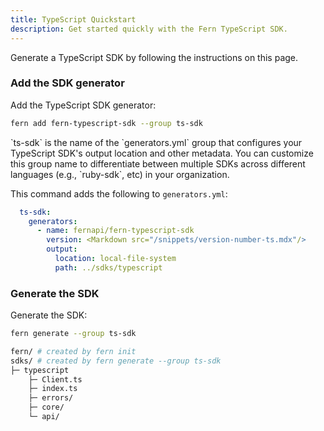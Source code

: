 ```yaml
---
title: TypeScript Quickstart
description: Get started quickly with the Fern TypeScript SDK.
---
```


Generate a TypeScript SDK by following the instructions on this page. 

<Markdown src="/products/sdks/snippets/setup-fern-folder-callout.mdx"/>

<Steps>

 <Markdown src="/products/sdks/snippets/pass-fern-check.mdx"/>

### Add the SDK generator

Add the TypeScript SDK generator:

```bash
fern add fern-typescript-sdk --group ts-sdk
```

<Note>
  `ts-sdk` is the name of the `generators.yml` group that configures your TypeScript
  SDK's output location and other metadata. You can customize this group name to
  differentiate between multiple SDKs across different languages (e.g.,
  `ruby-sdk`, etc) in your organization.
</Note>

This command adds the following to `generators.yml`:

```yaml
  ts-sdk:
    generators:
      - name: fernapi/fern-typescript-sdk
        version: <Markdown src="/snippets/version-number-ts.mdx"/>
        output:
          location: local-file-system
          path: ../sdks/typescript
```
### Generate the SDK

  Generate the SDK:

  ```bash
  fern generate --group ts-sdk
  ```

  <Markdown src="/products/sdks/snippets/generate-sdk.mdx"/>

```bash
fern/ # created by fern init
sdks/ # created by fern generate --group ts-sdk
├─ typescript
    ├─ Client.ts
    ├─ index.ts
    ├─ errors/
    ├─ core/
    └─ api/
```
  
</Steps>
